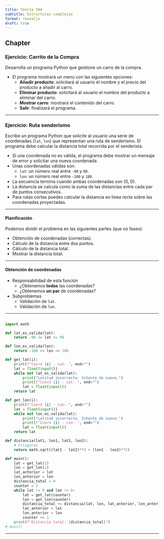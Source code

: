 ```yaml
---
title: Teoría 504
subtitle: Estructuras complejas
format: revealjs
draft: true
---
```


## Chapter {.center}

### Ejercicio: Carrito de la Compra

Desarrolla un programa Python que gestione un carro de la compra.

- El programa mostrará un menú con las siguientes opciones:
    - **Añadir producto**: solicitará al usuario el nombre y el precio del producto a añadir al carro.
    - **Eliminar producto**: solicitará al usuario el nombre del producto a eliminar del carro.
    - **Mostrar carro**: mostrará el contenido del carro.
    - **Salir**: finalizará el programa.

---

### Ejercicio: Ruta senderismo

Escribe un programa Python que solicite al usuario una serie de coordenadas (`lat`, `lon`) que representan una ruta de senderismo. El programa debe calcular la distancia total recorrida por el senderista.

- Si una coordenada no es válida, el programa debe mostrar un mensaje de error y solicitar una nueva coordenada.
- Unas coordenadas válidas son:
    - `lat`: un número real entre `-90` y `90`.
    - `lon`: un número real entre `-180` y `180`.
- La secuencia termina cuando ambas coordenadas son (0, 0).
- La distancia se calcula como la suma de las distancias entre cada par de puntos consecutivos.
- Para rutas cortas puedes calcular la distancia en línea recta sobre las coordenadas proyectadas.

---

#### Planificación

Podemos dividir el problema en las siguientes partes (que no fases):

- Obtención de coordenadas (correctas).
- Cálculo de la distancia entre dos puntos.
- Cálculo de la distancia total.
- Mostrar la distancia total.

---

#### Obtención de coordenadas

- Responsabilidad de esta función
    - ¿Obtenemos **todas** las coordenadas?
    - ¿Obtenemos **un par** de coordenadas?
- Subproblemas
    - Validación de `lat`.
    - Validación de `lon`.

---

```python

import math

def lat_es_valida(lat):
    return -90 <= lat <= 90

def lon_es_valida(lon):
    return -180 <= lon <= 180

def get_lat(i):
    print(f"Coord {i} - Lat: ", end="")
    lat = float(input())
    while not lat_es_valida(lat):
        print("Latitud incorrecta. Intente de nuevo.")
        print(f"Coord {i} - Lat: ", end="")
        lat = float(input())
    return lat

def get_lon(i):
    print(f"Coord {i} - Lon: ", end="")
    lat = float(input())
    while not lon_es_valida(lat):
        print("Latitud incorrecta. Intente de nuevo.")
        print(f"Coord {i} - Lon: ", end="")
        lat = float(input())
    return lat

def distancia(lat1, lon1, lat2, lon2):
    # Pitagoras
    return math.sqrt((lat1 - lat2)**2 + (lon1 - lon2)**2)

def main():
    lat = get_lat(1)
    lon = get_lon(1)
    lat_anterior = lat
    lon_anterior = lon
    distancia_total = 0
    counter = 2
    while lat != 0 and lon != 0:
        lat = get_lat(counter)
        lon = get_lon(counter)
        distancia_total += distancia(lat, lon, lat_anterior, lon_anterior)
        lat_anterior = lat
        lon_anterior = lon
        counter += 1
    print(f"Distancia total: {distancia_total}")
# main()
```


---


